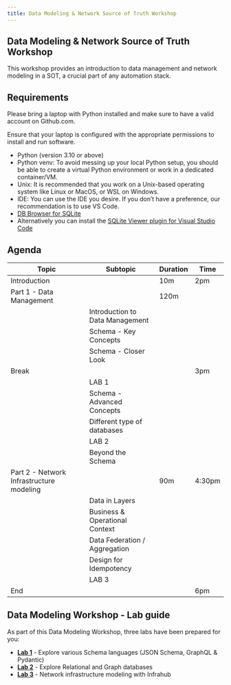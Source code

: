 ```yaml
---
title: Data Modeling & Network Source of Truth Workshop
---
```


## Data Modeling & Network Source of Truth Workshop

This workshop provides an introduction to data management and network modeling in a SOT, a crucial part of any automation stack.

## Requirements

Please bring a laptop with Python installed and make sure to have a valid account on Github.com.

Ensure that your laptop is configured with the appropriate permissions to install and run software.

- Python (version 3.10 or above)
- Python venv: To avoid messing up your local Python setup, you should be able to create a virtual Python environment or work in a dedicated container/VM.
- Unix: It is recommended that you work on a Unix-based operating system like Linux or MacOS, or WSL on Windows.
- IDE: You can use the IDE you desire. If you don’t have a preference, our recommendation is to use VS Code.
- [DB Browser for SQLite](https://sqlitebrowser.org/dl/)
- Alternatively you can install the [SQLite Viewer plugin for Visual Studio Code](https://marketplace.visualstudio.com/items?itemName=qwtel.sqlite-viewer&ssr=false#overview)

## Agenda

| Topic | Subtopic | Duration | Time |
| --- | --- | --- | --- |
| Introduction | | 10m | 2pm |
| Part 1 - Data Management | | 120m | |
| | Introduction to Data Management | | |
| | Schema - Key Concepts | | |
| | Schema - Closer Look | | |
| Break | | | 3pm |
| | LAB 1 | | |
| | Schema - Advanced Concepts | | |
| | Different type of databases | | |
| | LAB 2 | | |
| | Beyond the Schema | | |
| Part 2 - Network Infrastructure modeling | | 90m | 4:30pm |
| | Data in Layers | | |
| | Business & Operational Context | | |
| | Data Federation / Aggregation | | |
| | Design for Idempotency | | |
| | LAB 3 | | |
| End | | | 6pm |

## Data Modeling Workshop - Lab guide

As part of this Data Modeling Workshop, three labs have been prepared for you:

- **[Lab 1](./lab1/)** - Explore various Schema languages (JSON Schema, GraphQL & Pydantic)
- **[Lab 2](./lab2/)** - Explore Relational and Graph databases
- **[Lab 3](./lab3/)** - Network infrastructure modeling with Infrahub
